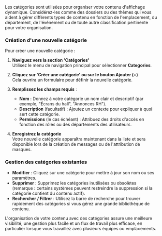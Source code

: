 Les catégories sont utilisées pour organiser votre contenu d'affichage dynamique. Considérez-les comme des dossiers ou des thèmes qui vous aident à gérer différents types de contenu en fonction de l'emplacement, du département, de l'événement ou de toute autre classification pertinente pour votre organisation.

### Création d'une nouvelle catégorie

Pour créer une nouvelle catégorie :

1. **Naviguez vers la section 'Catégories'**\
   Utilisez le menu de navigation principal pour sélectionner **Categories**.

2. **Cliquez sur 'Créer une catégorie' ou sur le bouton Ajouter (+)**\
   Cela ouvrira un formulaire pour définir la nouvelle catégorie.

3. **Remplissez les champs requis** :
   * **Nom** : Donnez à votre catégorie un nom clair et descriptif (par exemple, "Écrans du hall", "Annonces RH").
   * **Description** (facultatif) : Ajoutez un contexte pour expliquer à quoi sert cette catégorie.
   * **Permissions** (le cas échéant) : Attribuez des droits d'accès en fonction des rôles ou des départements des utilisateurs.

4. **Enregistrez la catégorie**\
   Votre nouvelle catégorie apparaîtra maintenant dans la liste et sera disponible lors de la création de messages ou de l'attribution de masques.

### Gestion des catégories existantes

* **Modifier** : Cliquez sur une catégorie pour mettre à jour son nom ou ses paramètres.
* **Supprimer** : Supprimez les catégories inutilisées ou obsolètes (remarque : certains systèmes peuvent restreindre la suppression si la catégorie contient du contenu actif).
* **Rechercher / Filtrer** : Utilisez la barre de recherche pour trouver rapidement des catégories si vous gérez une grande bibliothèque de contenu.

L'organisation de votre contenu avec des catégories assure une meilleure visibilité, une gestion plus facile et un flux de travail plus efficace, en particulier lorsque vous travaillez avec plusieurs équipes ou emplacements.
